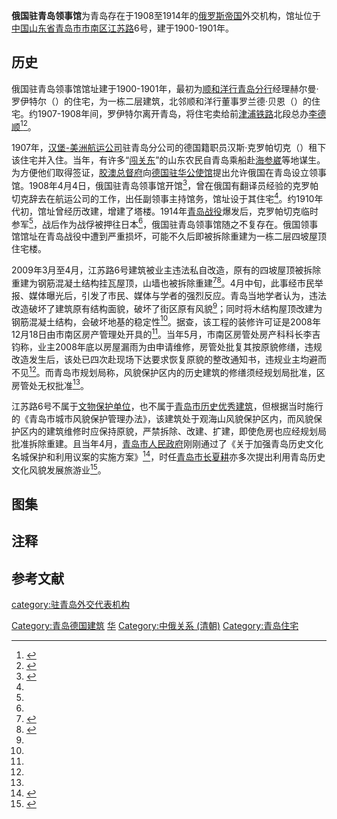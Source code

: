 {{Infobox building
| building_name       = 俄国驻青岛领事馆
| image               = Villa Reuter und Villa Behn Tsingtau.jpg
| image_size          = 
| caption             = 俄国领事馆与右侧的[[贝恩旧宅|贝恩住宅]]，1900年代
| alternate_names     = 
| architectural_style = 
| location            = [[青岛市|青岛市]]
| address             = [[江苏路_(青岛)|江苏路]]6号
| current_tenants     = 
| start_date          = 1900-1901年
| completion_date     = 
| renovation_date     = 
| demolition_date     = 
| destruction_date    = 
| cost                = 
| height              = 
| floor_count         = 2层
| floor_area          = 
| owner               = 
| architect           = 
| architecture_firm   = 
| developer           = 
| engineer            = 
}}
{{coord|36|3|50|N|120|19|18|E|type:landmark|display=title}}

'''俄国驻青岛领事馆'''为青岛存在于1908至1914年的[[俄罗斯帝国|俄罗斯帝国]]外交机构，馆址位于[[中国|中国]][[山东省|山东省]][[青岛市|青岛市]][[市南区|市南区]][[江苏路_(青岛)|江苏路]]6号，建于1900-1901年。

==历史==
俄国驻青岛领事馆馆址建于1900-1901年，最初为[[顺和洋行青岛分行|顺和洋行青岛分行]]经理赫尔曼·罗伊特尔（{{lang-de|Hermann Reuter}}）的住宅，为一栋二层建筑，北邻顺和洋行董事罗兰德·贝恩（{{lang|de|Roland Behn}}）的住宅。约1907-1908年间，罗伊特尔离开青岛，将住宅卖给前[[津浦铁路|津浦铁路]]北段总办[[李德顺|李德顺]]<ref Name=ming>{{cite book|author=王栋|title=《青岛影像 1898-1928：明信片中的城市记忆》|year=2017|publisher=中国海洋大学出版社|location=青岛|isbn=978-7-5670-1113-7}}</ref><ref Name=e>{{cite web|url=|title=俄国领事馆旧址被“改造”了|date=2009-04-17|author=|newspaper=青岛晚报}}</ref>。

1907年，[[汉堡-美洲航运公司|汉堡-美洲航运公司]]驻青岛分公司的德国籍职员汉斯·克罗帕切克（{{lang|de|Hans Kropatschek}}）租下该住宅并入住。当年，有许多“[[闯关东|闯关东]]”的山东农民自青岛乘船赴[[海参崴|海参崴]]等地谋生。为方便他们取得签证，[[胶澳总督府|胶澳总督府]]向[[德国驻华大使馆|德国驻华公使馆]]提出允许俄国在青岛设立领事馆。1908年4月4日，俄国驻青岛领事馆开馆<ref>{{cite book|author=|chapter-url=http://qdsq.qingdao.gov.cn/n15752132/n20546827/n26207502/n26207611/191127095653130248.html|chapter=第五篇 外国领事馆 代表机构，第一章 领事馆|title=《青岛市志·外事志》|editor=青岛市史志办公室|year=1995|publisher=新华出版社|location=北京|isbn=7-5011-2819-7|access-date=2020-10-05|archive-date=2020-10-09|archive-url=https://web.archive.org/web/20201009060702/http://qdsq.qingdao.gov.cn/n15752132/n20546827/n26207502/n26207611/191127095653130248.html|dead-url=no}}</ref>，曾在俄国有翻译员经验的克罗帕切克辞去在航运公司的工作，出任副领事主持馆务，馆址设于其住宅<ref Name=e/>。约1910年代初，馆址曾经历改建，增建了塔楼。1914年[[青岛战役|青岛战役]]爆发后，克罗帕切克临时参军<ref Name=ming/>，战后作为战俘被押往日本<ref Name=e/>，俄国驻青岛领事馆随之不复存在。俄国领事馆馆址在青岛战役中遭到严重损坏，可能不久后即被拆除重建为一栋二层四坡屋顶住宅楼。

2009年3月至4月，江苏路6号建筑被业主违法私自改造，原有的四坡屋顶被拆除重建为钢筋混凝土结构挂瓦屋顶，山墙也被拆除重建<ref Name=po>{{cite web|url=|title=“整容”后百年老楼“破了相”|date=2009-04-15|author=黄飞 王建亮|newspaper=青岛早报}}</ref><ref Name=bai>{{cite web|url=http://news.bandao.cn/news_html/200905/20090516/news_20090516_828016.shtml|title=百年建筑修成“坡改平” 通知整改房主未露面|date=2009-05-16|author=葛楠|newspaper=半岛都市报|access-date=2020-10-05|archive-date=2020-10-11|archive-url=https://web.archive.org/web/20201011081110/http://news.bandao.cn/news_html/200905/20090516/news_20090516_828016.shtml}}</ref>。4月中旬，此事经市民举报、媒体曝光后，引发了市民、媒体与学者的强烈反应。青岛当地学者认为，违法改造破坏了建筑原有结构面貌，破坏了街区原有风貌<ref Name=po/>；同时将木结构屋顶改建为钢筋混凝土结构，会破坏地基的稳定性<ref Name=bai/>。据查，该工程的装修许可证是2008年12月18日由市南区房产管理处开具的<ref Name=e/>。当年5月，市南区房管处房产科科长李吉钧称，业主2008年底以房屋漏雨为由申请维修，房管处批复其按原貌修缮，违规改造发生后，该处已四次赴现场下达要求恢复原貌的整改通知书，违规业主均避而不见<ref Name=bai/>。而青岛市规划局称，风貌保护区内的历史建筑的修缮须经规划局批准，区房管处无权批准<ref Name=e/>。

江苏路6号不属于[[文物保护单位|文物保护单位]]，也不属于[[青岛市历史优秀建筑|青岛市历史优秀建筑]]，但根据当时施行的《青岛市城市风貌保护管理办法》，该建筑处于观海山风貌保护区内，而风貌保护区内的建筑维修时应保持原貌，严禁拆除、改建、扩建，即使危房也应经规划局批准拆除重建{{注|《青岛市城市风貌保护管理办法》，1996年2月9日青岛市人大常委会公布，1997年、2004年两次修正。}}。且当年4月，[[青岛市人民政府|青岛市人民政府]]刚刚通过了《关于加强青岛历史文化名城保护和利用议案的实施方案》<ref>{{cite web|url=http://www.qingdao.gov.cn/n172/n25685095/n25685320/n25685956/n25688318/120927120106648044.html|title=市十四届人民政府第7次常务会议|date=2009-04-01|author=|website=青岛政务网|publisher=|accessdate=2020-10-05|archive-date=2020-10-08|archive-url=https://web.archive.org/web/20201008051432/http://www.qingdao.gov.cn/n172/n25685095/n25685320/n25685956/n25688318/120927120106648044.html|dead-url=no}}</ref>，时任[[青岛市长|青岛市长]][[夏耕|夏耕]]亦多次提出利用青岛历史文化风貌发展旅游业<ref>{{cite web|url=http://www.qingdaonews.com/content/2009-04/14/content_8030154.htm|title=大众日报：青岛市长夏耕谈青岛旅游业重任|date=2009-04-14|author=|website=青岛新闻网|publisher=|accessdate=2020-10-05|archive-date=2020-10-08|archive-url=https://web.archive.org/web/20201008151959/http://www.qingdaonews.com/content/2009-04/14/content_8030154.htm|dead-url=no}}</ref>。{{Citation needed|此次违规施工实属顶风作案，青岛城管曾多次调查，但违法业主在幕后动用关系、人脉“解决”此事，导致此事最终不了了之。|time=2020-10-16T14:13:00+00:00}}

==图集==
{{Gallery
|width=225
|height=150
|File:青岛俄国领事馆.jpg|<small>俄国驻青岛领事馆，1910年代初</small>
|File:Bundesarchiv Bild 146-1980-106-30, China, Tsingtau, Wohnhaus.jpg|<small>青岛战役期间被损毁的俄国领事馆</small>
|File:青岛江苏路6号约2007年.jpg|<small>屋顶被破坏前的江苏路6号</small>
|File:青岛江苏路6号 2019-12-27.jpg|<small>江苏路6号现状，2019年</small>
}}

==注释==
{{notefoot}}

== 参考文献 ==
{{reflist}}

{{青岛德国建筑}}
[[Category:青岛德国建筑|Category:青岛德国建筑]]
[[Category:俄羅斯駐外領事館|华]]
[[category:驻青岛外交代表机构|category:驻青岛外交代表机构]]
[[Category:中俄关系_(清朝)|Category:中俄关系 (清朝)]]
[[Category:青岛住宅|Category:青岛住宅]]
